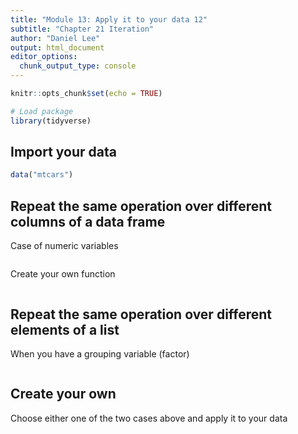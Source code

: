 ```yaml
---
title: "Module 13: Apply it to your data 12"
subtitle: "Chapter 21 Iteration"
author: "Daniel Lee"
output: html_document
editor_options: 
  chunk_output_type: console
---
```


```r
knitr::opts_chunk$set(echo = TRUE)

# Load package
library(tidyverse)
```

## Import your data

```r
data("mtcars")
```


## Repeat the same operation over different columns of a data frame

Case of numeric variables
```r

```

Create your own function
```r

```



## Repeat the same operation over different elements of a list
When you have a grouping variable (factor)

```r

```



## Create your own
Choose either one of the two cases above and apply it to your data

```r

```

